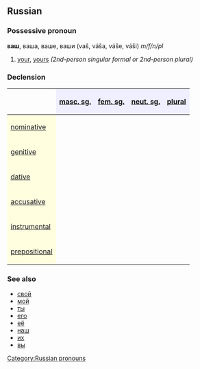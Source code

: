 ==Russian==
[[Category:Russian pronouns]]
===Possessive pronoun===
'''ваш''', ваша, ваше, ваши (vaš, váša, váše, váši) ''m/f/n/pl''

# [[your]], [[yours]] ''(2nd-person singular formal or 2nd-person plural)''

===Declension===
{| border="1" cellpadding="4" cellspacing="0"
!
! style="background-color: #EFEFFF" align="center"|[[masculine|masc. sg.]]
! style="background-color: #EFEFFF" align="center"|[[feminine|fem. sg.]]
! style="background-color: #EFEFFF" align="center"|[[neuter|neut. sg.]]
! style="background-color: #EFEFFF" align="center"|[[plural]]
|-
! style="background-color: #FFFFE0" align="left"|[[nominative case|nominative]]
| align="center"|{{Unicode|ваш}}
| align="center"|{{Unicode|ва́ша}}
| align="center"|{{Unicode|ва́ше}}
| align="center"|{{Unicode|ва́ши}}
|-
! style="background-color: #FFFFE0" align="left"|[[genitive case|genitive]]
| align="center"|{{Unicode|ва́шего}}
| align="center"|{{Unicode|ва́шей}}
| align="center"|{{Unicode|ва́шего}}
| align="center"|{{Unicode|ва́ших}}
|-
! style="background-color: #FFFFE0" align="left"|[[dative case|dative]]
| align="center"|{{Unicode|ва́шему}}
| align="center"|{{Unicode|ва́шей}}
| align="center"|{{Unicode|ва́шему}}
| align="center"|{{Unicode|ва́шим}}
|-
! style="background-color: #FFFFE0" align="left"|[[accusative case|accusative]]
| align="center"|{{Unicode|ваш, ва́шего}}
| align="center"|{{Unicode|ва́шу}}
| align="center"|{{Unicode|ва́ше}}
| align="center"|{{Unicode|ва́ши, ва́ших}}
|-
! style="background-color: #FFFFE0" align="left"|[[instrumental case|instrumental]]
| align="center"|{{Unicode|ва́шим}}
| align="center"|{{Unicode|ва́шей, ва́шею}}
| align="center"|{{Unicode|ва́шим}}
| align="center"|{{Unicode|ва́шими}}
|-
! style="background-color: #FFFFE0" align="left"|[[prepositional case|prepositional]]
| align="center"|{{Unicode|о ва́шем}}
| align="center"|{{Unicode|о ва́шей}}
| align="center"|{{Unicode|о ва́шем}}
| align="center"|{{Unicode|о ва́ших}}
|}

===See also===
*[[свой]]
*[[мой]]
*[[ты]]
*[[его]]
*[[её]]
*[[наш]]
*[[их]]
*[[вы]]